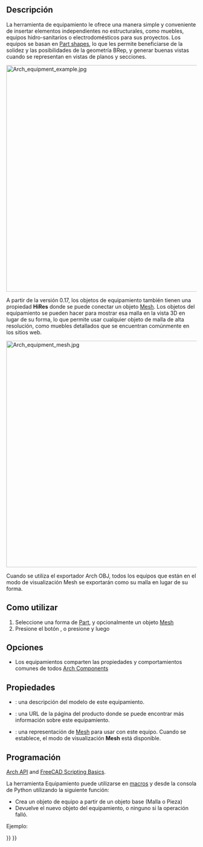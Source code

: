 <languages/>

<div class="mw-translate-fuzzy">
{{GuiCommand/es
|Name=Arch Equipment
|Name/es=Arch Equipment
|Workbenches=[[Arch_Workbench/es|Arch]]
|MenuLocation=Arch → Equipment
|Shortcut=E Q
|SeeAlso=[[Arch_3Views/es|3 views from mesh]]
}}
</div>

{{VeryImportantMessage|THIS COMMAND IS PART OF THE INTEGRATED [[BIM_Workbench|BIM WORKBENCH]] IN V1.0<br>
This page has been updated for that version.}}

{{GuiCommand
|Name=Arch Equipment
|MenuLocation=3D/BIM → Equipment
|Workbenches=[[BIM_Workbench|BIM]]
|Shortcut={{KEY|E}} {{KEY|Q}}
|SeeAlso=
}}

<span id="Description"></span>
==Descripción== 

<div class="mw-translate-fuzzy">
La herramienta de equipamiento le ofrece una manera simple y conveniente de insertar elementos independientes no estructurales, como muebles, equipos hidro-sanitarios o electrodomésticos para sus proyectos. Los equipos se basan en [[Part_Workbench/es|Part shapes]], lo que les permite beneficiarse de la solidez y las posibilidades de la geometría BRep, y generar buenas vistas cuando se representan en vistas de planos y secciones.
</div> 

[[Image:Arch equipment example.jpg|600px]]
{{Caption|Furniture objects enclosed in an [[Arch_Equipment|Arch Equipment]] object. The flat projections can be obtained by the [[Draft_Shape2DView|Draft Shape2DView]] tool}}

<div class="mw-translate-fuzzy">
A partir de la versión 0.17, los objetos de equipamiento también tienen una propiedad '''HiRes''' donde se puede conectar un objeto [[Mesh_Workbench/es|Mesh]]. Los objetos del equipamiento se pueden hacer para mostrar esa malla en la vista 3D en lugar de su forma, lo que permite usar cualquier objeto de malla de alta resolución, como muebles detallados que se encuentran comúnmente en los sitios web.
</div>

[[Image:Arch equipment mesh.jpg|600px]]
{{Caption|Furniture objects enclosed in an [[Arch Equipment|Arch Equipment]] object, with a high resolution mesh attached}}

<div class="mw-translate-fuzzy">
Cuando se utiliza el exportador Arch OBJ, todos los equipos que están en el modo de visualización Mesh se exportarán como su malla en lugar de su forma.
</div>

<span id="Usage"></span>
<div class="mw-translate-fuzzy">
==Como utilizar==
</div>

<div class="mw-translate-fuzzy">
# Seleccione una forma de [[Part Workbench/es|Part]], y opcionalmente un objeto [[Mesh Workbench/es|Mesh]]
# Presione el botón {{KEY|[[Image: Arch Equipment.png|16px]] [[Arch Equipment/es|Arch Equipment]]}}, o presione {{KEY|E}} y luego {{KEY|Q}}
</div>

<span id="Options"></span>
==Opciones==

* Los equipamientos comparten las propiedades y comportamientos comunes de todos [[Arch Component/es|Arch Components]]

<span id="Properties"></span>
==Propiedades== 

* {{PropertyData/es|Model}}: una descripción del modelo de este equipamiento.
* {{PropertyData/es|Url}}: una URL de la página del producto donde se puede encontrar más información sobre este equipamiento.
* {{PropertyData/es|Mesh}}: una representación de [[Mesh Workbench/es|Mesh]] para usar con este equipo. Cuando se establece, el modo de visualización '''Mesh''' está disponible.

<span id="Scripting"></span>
<div class="mw-translate-fuzzy">
==Programación==
</div>

{{Emphasis|See also:}} [[Arch API|Arch API]] and [[FreeCAD Scripting Basics|FreeCAD Scripting Basics]].

<div class="mw-translate-fuzzy">
La herramienta Equipamiento puede utilizarse en [[macros/es|macros]] y desde la consola de Python utilizando la siguiente función:
</div>
{{Code|code=
Equipment = makeEquipment(baseobj=None, placement=None, name="Equipment")
}}

<div class="mw-translate-fuzzy">
* Crea un objeto de equipo a partir de un objeto base (Malla o Pieza)
* Devuelve el nuevo objeto del equipamiento, o ninguno si la operación falló.
</div>

Ejemplo:
{{Code|code=
import FreeCAD, Arch

Box = FreeCAD.ActiveDocument.addObject("Part::Box", "Box")
Box.Length = 500
Box.Width = 2000
Box.Height = 600

Equip = Arch.makeEquipment(Box)
FreeCAD.ActiveDocument.recompute()
}}


<div class="mw-translate-fuzzy">
{{docnav|[[Arch_Fence|Fence]]|[[Arch_CompPipe|Arch CompPipe]]|[[Arch_Workbench|Arch]]|IconL=Arch_Fence.svg |IconC=Workbench_Arch.svg |IconR=Arch_CompPipe.png}}
</div>

{{BIM_Tools_navi{{#translation:}}}}
{{Userdocnavi{{#translation:}}}}